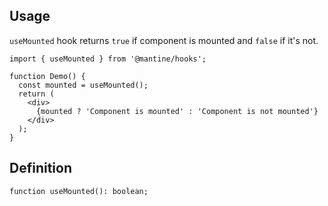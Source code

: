 

## Usage

`useMounted` hook returns `true` if component is mounted and `false` if it's not.

```tsx
import { useMounted } from '@mantine/hooks';

function Demo() {
  const mounted = useMounted();
  return (
    <div>
      {mounted ? 'Component is mounted' : 'Component is not mounted'}
    </div>
  );
}
```

## Definition

```tsx
function useMounted(): boolean;
```
